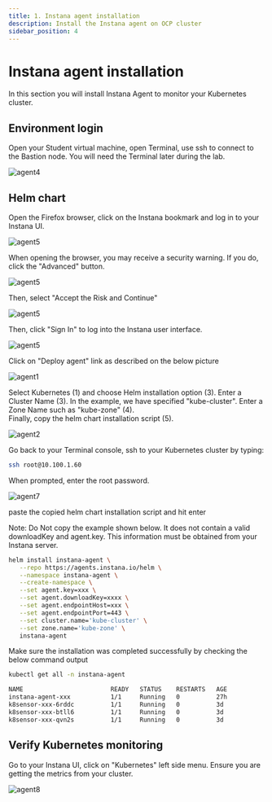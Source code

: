 ```yaml
---
title: 1. Instana agent installation
description: Install the Instana agent on OCP cluster
sidebar_position: 4
---
```


# Instana agent installation
In this section you will install Instana Agent to monitor your Kubernetes cluster.

## Environment login

Open your Student virtual machine, open Terminal, use ssh to connect to the Bastion node. You will need the Terminal later during the lab.

![agent4](images/agent-install-004.png)

## Helm chart 

Open the Firefox browser, click on the Instana bookmark and log in to your Instana UI. 

![agent5](images/agent-install-005-fixed.png)

When opening the browser, you may receive a security warning.   If you do, click the "Advanced" button.

![agent5](images/securityRisk.png)

Then, select "Accept the Risk and Continue"

![agent5](images/securityRisk2.png)

Then, click "Sign In" to log into the Instana user interface.

![agent5](images/signIn.png)

Click on "Deploy agent" link as described on the below picture

![agent1](images/agent-install-001-fixed.png)

Select Kubernetes (1) and choose Helm installation option (3). 
Enter a Cluster Name (3).  In the example, we have specified "kube-cluster".
Enter a Zone Name such as "kube-zone" (4).  
Finally, copy the helm chart installation script (5).

![agent2](images/helmChart.png)

Go back to your Terminal console, ssh to your Kubernetes cluster by typing:
```bash
ssh root@10.100.1.60
```

When prompted, enter the root password.

![agent7](images/agent-install-007.png)


paste the copied helm chart installation script and hit enter

Note:   Do Not copy the example shown below.  It does not contain a valid downloadKey and agent.key.  This information must be obtained from your Instana server.

```sh
helm install instana-agent \
   --repo https://agents.instana.io/helm \
   --namespace instana-agent \
   --create-namespace \
   --set agent.key=xxx \
   --set agent.downloadKey=xxxx \
   --set agent.endpointHost=xxx \
   --set agent.endpointPort=443 \
   --set cluster.name='kube-cluster' \
   --set zone.name='kube-zone' \
   instana-agent
```

Make sure the installation was completed successfully by checking the below command output

```sh
kubectl get all -n instana-agent

NAME                        READY   STATUS    RESTARTS   AGE
instana-agent-xxx           1/1     Running   0          27h
k8sensor-xxx-6rddc          1/1     Running   0          3d
k8sensor-xxx-btll6          1/1     Running   0          3d
k8sensor-xxx-qvn2s          1/1     Running   0          3d
```


## Verify Kubernetes monitoring

Go to your Instana UI, click on "Kubernetes" left side menu. Ensure you are getting the metrics from your cluster.

![agent8](images/agent-install-008-fixed.png)